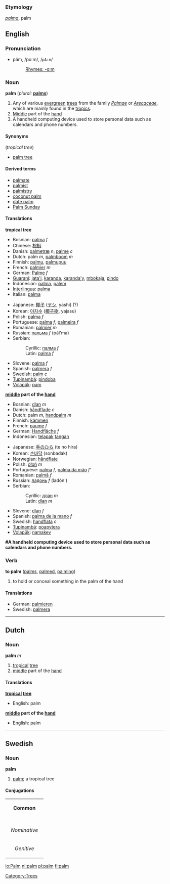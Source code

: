{{See|Palm}}
===Etymology===
{{L.}} ''[[palma]]'', palm

==English==
===Pronunciation===
*päm, /pɑːm/, /<tt>pA:m</tt>/
*:[[Rhymes:English:-ɑːm|Rhymes: -ɑːm]]

===Noun===
'''palm''' (''plural:'' '''[[palms]]''')
# Any of various [[evergreen]] [[tree]]s from the family ''[[Palmae]]'' or ''[[Arecaceae]]'', which are mainly found in the [[tropics]].
#[[middle|Middle]] part of the [[hand]]
#A handheld computing device used to store personal data such as calendars and phone numbers.

====Synonyms====
(''tropical tree'')
*[[palm tree]]

====Derived terms====
*[[palmate]]
*[[palmist]]
*[[palmistry]]
*[[coconut palm]]
*[[date palm]]
*[[Palm Sunday]]

====Translations====
'''tropical tree'''
{{top}}
*Bosnian: [[palma]] ''f''
*Chinese: [[棕榈]]
*Danish: [[palmetræ]] ''n'', [[palme]] ''c''
*Dutch: palm ''m'', [[palmboom]] ''m''
*Finnish: [[palmu]], [[palmupuu]]
*French: [[palmier]] ''m''
*German: [[Palme]] ''f''
*[[Guaraní]]: [[jata'i]], [[karanda]], [[karanda'y]], [[mbokaja]], [[pindo]]
*Indonesian: [[palma]], [[palem]]
*[[Interlingua]]: [[palma]] 
*Italian: [[palma]] 
{{mid}}
*Japanese: [[椰子]] ([[ヤシ]], yashi) (?)
*Korean: [[야자수]] ([[椰子樹]], yajasu)
*Polish: [[palma]] ''f''
*Portuguese: [[palma]] ''f'', [[palmeira]] ''f''
*Romanian: [[palmier]] ''m''
*Russian: [[пальма]] ''f'' (pál'ma)
*Serbian:
*:Cyrillic: [[палма]] ''f''
*:Latin: [[palma]] ''f''
*Slovene: [[palma]] ''f''
*Spanish: [[palmera]] ''f''
*Swedish: [[palm#Swedish|palm]] ''c''
*[[Tupinambá]]: [[pindoba]]
*[[Volapük]]: [[pam]]
{{bottom}}

'''[[middle]] part of the [[hand]]'''
{{top}}
*Bosnian: [[dlan]] ''m''
*Danish: [[håndflade]] ''c''
*Dutch: palm ''m'', [[handpalm]] ''m''
*Finnish: [[kämmen]]
*French: [[paume]] ''f''
*German: [[Handfläche]] ''f''
*Indonesian: [[telapak]] [[tangan]]
{{mid}}
*Japanese: [[手のひら]] (te no hira)
*Korean: [[손바닥]] (sonbadak)
*Norwegian: [[håndflate]]
*Polish: [[dłoń]] ''m''
*Portuguese: [[palma]] ''f'', [[palma da mão]] ''f'''
*Romanian: [[palmă]] ''f''
*Russian: [[ладонь]] ''f'' (ladón')
*Serbian:
*:Cyrillic: [[длан]] ''m''
*:Latin: [[dlan]] ''m''
*Slovene: [[dlan]] ''f''
*Spanish: [[palma de la mano]] ''f''
*Swedish: [[handflata]] ''c''
*[[Tupinambá]]: [[poapytera]]
*[[Volapük]]: [[namakev]]
{{bottom}}

'''#A handheld computing device used to store personal data such as calendars and phone numbers.'''
{{top}}
{{mid}}
{{bottom}}

[[Category:Trees]]

===Verb===
'''to palm''' ([[palms]], [[palmed]], [[palming]])

#to hold or conceal something in the palm of the hand
====Translations====
*German: [[palmieren]]
*Swedish: [[palmera]]

----

==Dutch==
===Noun===
'''palm''' ''m''
#[[tropical]] [[tree]]
#[[middle]] part of the [[hand]]
====Translations====
'''[[tropical]] [[tree]]'''
*English: palm
'''[[middle]] part of the [[hand]]'''
*English: palm
----
==Swedish==
===Noun===
'''palm'''
#[[palm#English|palm]]; a tropical tree

====Conjugations====
{| border=1 cellspacing=0 
| bgcolor=#FFFFF0 colspan=5 align=center | '''Common''' 
|- 
|- bgcolor=#FFFFF0 align=center 
! rowspan=2 | 
| colspan=2 width=105 | ''Singular'' 
| colspan=2 | ''Plural'' 
|- bgcolor=#FFFFF0 align=center 
| width=105 | ''Indefinite'' 
| width=105 | ''Definite'' 
| width=105 | ''Indefinite'' 
|  width=105 | ''Definite'' 
|- align=center 
| width=105 bgcolor=#FFFFF0 | ''Nominative'' 
| [[palm]] 
| [[palmen]] 
| [[palmer]] 
| [[palmerna]] 
|- align=center 
| width=105 bgcolor=#FFFFF0 | ''Genitive'' 
| [[palms]] 
| [[palmens]] 
| [[palmers]] 
| [[palmernas]] 
|}

[[io:Palm]]
[[nl:palm]]
[[pl:palm]]
[[fi:palm]]